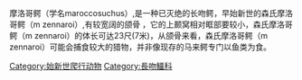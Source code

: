 {{multiple issues|
{{copyedit|time=2013-06-08T07:54:40+00:00}}
{{unreferenced|time=2013-06-08T07:54:40+00:00}}
}}
{{Automatic taxobox
| fossil_range = [[始新世|始新世]]早期
| taxon = Maroccosuchus
| authority = Jonet & Wouters, 1977
| type_species = {{extinct}}'''''Maroccosuchus zennaroi'''''
| type_species_authority = Jonet & Wouters, 1977
}}

摩洛哥鳄（学名maroccosuchus）,是一种已灭绝的长吻鳄，早始新世的森氏摩洛哥鳄（m zennaroi）,有较宽阔的颌骨 ，它的上颞窝相对眶部要较小，森氏摩洛哥鳄（m zennaroi）的体长可达23尺(7米)，从颌骨来看，森氏摩洛哥鳄（m zennaroi）可能会捕食较大的猎物，并非像现存的马来鳄专门以鱼类为食。
{{已滅絕鱷目|G.}}
{{Taxonbar}}
[[Category:始新世爬行动物|Category:始新世爬行动物]]
[[Category:長吻鱷科|Category:長吻鱷科]]
